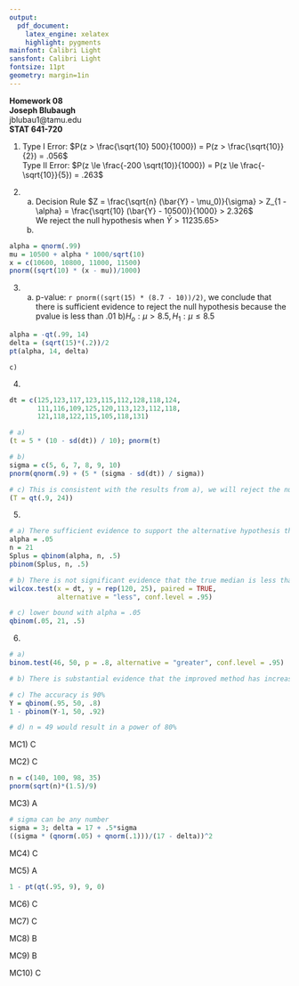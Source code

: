 ```yaml
---
output:
  pdf_document:
    latex_engine: xelatex
    highlight: pygments
mainfont: Calibri Light
sansfont: Calibri Light
fontsize: 11pt
geometry: margin=1in
---
```


**Homework 08**  
**Joseph Blubaugh**  
jblubau1@tamu.edu  
**STAT 641-720**  

\newpage

1) Type I Error: $P(z > \frac{\sqrt{10} 500}{1000}) = P(z > \frac{\sqrt{10}}{2}) = .056$  
Type II Error: $P(z \le \frac{-200 \sqrt(10)}{1000}) = P(z \le \frac{-\sqrt{10}}{5}) = .263$

2) 
    a)  Decision Rule $Z = \frac{\sqrt{n} (\bar{Y} - \mu_0)}{\sigma} > Z_{1 - \alpha} = \frac{\sqrt{10} (\bar{Y} - 10500)}{1000} > 2.326$  
    We reject the null hypothesis when $\bar{Y} > 11235.65$> 
    b)  

```r
alpha = qnorm(.99)
mu = 10500 + alpha * 1000/sqrt(10)
x = c(10600, 10800, 11000, 11500)
pnorm((sqrt(10) * (x - mu))/1000)
```

3) 
    a) p-value: `r pnorm((sqrt(15) * (8.7 - 10))/2)`, we conclude that there is sufficient evidence to reject the null hypothesis because the pvalue is less than .01
\begin{align*}
    H_o: \mu \ge 10, H_1: \mu < 10 \\
    \operatorname{reject} H_o: \operatorname{when} \bar{y} < 10 - Z_{.01} \frac{2}{\sqrt{15}} = 8.79 \\
    \bar{Y} = 8.7 \\
    \operatorname{}
\end{align*}
    b)$H_o: \mu > 8.5, H_1: \mu \le 8.5$

```r
alpha = -qt(.99, 14)
delta = (sqrt(15)*(.2))/2
pt(alpha, 14, delta)
```

    c)


4)

```r
dt = c(125,123,117,123,115,112,128,118,124,
       111,116,109,125,120,113,123,112,118,
       121,118,122,115,105,118,131)

# a)
(t = 5 * (10 - sd(dt)) / 10); pnorm(t)

# b)
sigma = c(5, 6, 7, 8, 9, 10)
pnorm(qnorm(.9) + (5 * (sigma - sd(dt)) / sigma))

# c) This is consistent with the results from a), we will reject the null
(T = qt(.9, 24))

```

5)

```r
# a) There sufficient evidence to support the alternative hypothesis that the median is less than 120
alpha = .05
n = 21
Splus = qbinom(alpha, n, .5)
pbinom(Splus, n, .5)

# b) There is not significant evidence that the true median is less than 120
wilcox.test(x = dt, y = rep(120, 25), paired = TRUE,
            alternative = "less", conf.level = .95)

# c) lower bound with alpha = .05
qbinom(.05, 21, .5)

```

6)

```r
# a)
binom.test(46, 50, p = .8, alternative = "greater", conf.level = .95)

# b) There is substantial evidence that the improved method has increased the accuracy over the current method

# c) The accuracy is 90%
Y = qbinom(.95, 50, .8)
1 - pbinom(Y-1, 50, .92)

# d) n = 49 would result in a power of 80%

```


MC1) C

MC2) C

```r
n = c(140, 100, 98, 35)
pnorm(sqrt(n)*(1.5)/9)
```

MC3) A

```r
# sigma can be any number
sigma = 3; delta = 17 + .5*sigma
((sigma * (qnorm(.05) + qnorm(.1)))/(17 - delta))^2
```

MC4) C

MC5) A

```r
1 - pt(qt(.95, 9), 9, 0)
```

MC6) C

MC7) C

MC8) B

MC9) B

MC10) C
